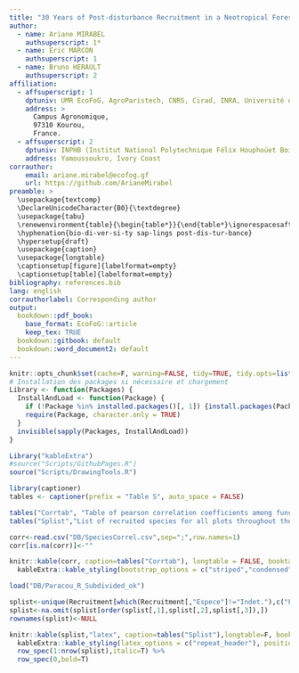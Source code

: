```yaml
---
title: "30 Years of Post-disturbance Recruitment in a Neotropical Forest _ Supplementary Materials"
author:
  - name: Ariane MIRABEL
    authsuperscript: 1*
  - name: Eric MARCON
    authsuperscript: 1
  - name: Bruno HERAULT
    authsuperscript: 2
affiliation:
  - affsuperscript: 1
    dptuniv: UMR EcoFoG, AgroParistech, CNRS, Cirad, INRA, Université des Antilles, Université de Guyane.
    address: >
      Campus Agronomique,
      97310 Kourou,
      France.
  - affsuperscript: 2
    dptuniv: INPHB (Institut National Polytechnique Félix Houphoüet Boigny) 
    address: Yamoussoukro, Ivory Coast
corrauthor:
    email: ariane.mirabel@ecofog.gf
    url: https://github.com/ArianeMirabel
preamble: >
  \usepackage{textcomp}
  \DeclareUnicodeCharacter{B0}{\textdegree}
  \usepackage{tabu}
  \renewenvironment{table}{\begin{table*}}{\end{table*}\ignorespacesafterend}
  \hyphenation{bio-di-ver-si-ty sap-lings post-dis-tur-bance}
  \hypersetup{draft}
  \usepackage{caption}
  \usepackage{longtable}
  \captionsetup[figure]{labelformat=empty}
  \captionsetup[table]{labelformat=empty}
bibliography: references.bib
lang: english
corrauthorlabel: Corresponding author 
output: 
  bookdown::pdf_book:
    base_format: EcoFoG::article
    keep_tex: TRUE
  bookdown::gitbook: default
  bookdown::word_document2: default
---
```


```r
knitr::opts_chunk$set(cache=F, warning=FALSE, tidy=TRUE, tidy.opts=list(blank=FALSE, width.cutoff=40),fig.align="center")
# Installation des packages si nécessaire et chargement
Library <- function(Packages) {
  InstallAndLoad <- function(Package) {
    if (!Package %in% installed.packages()[, 1]) {install.packages(Package, repos="https://cran.rstudio.com/")}
    require(Package, character.only = TRUE)
  }
  invisible(sapply(Packages, InstallAndLoad))
}

Library("kableExtra")
#source("Scripts/GithubPages.R")
source("Scripts/DrawingTools.R")
```

```r
library(captioner)
tables <- captioner(prefix = "Table S", auto_space = FALSE)

tables("Corrtab", "Table of pearson correlation coefficients among functional traits.", display=FALSE)
tables("Splist","List of recruited species for all plots throughout the 30 years inventoried.",display=F)
```

\onecolumn

```r
corr<-read.csv("DB/SpeciesCorrel.csv",sep=";",row.names=1)
corr[is.na(corr)]<-""

knitr::kable(corr, caption=tables("Corrtab"), longtable = FALSE, booktabs = TRUE, escape = FALSE,format="latex") %>%
  kableExtra::kable_styling(bootstrap_options = c("striped","condensed","hold_position"), full_width = TRUE)
```


```r
load("DB/Paracou_R_Subdivided_ok")

splist<-unique(Recruitment[which(Recruitment[,"Espece"]!="Indet."),c("Famille","Genre","Espece")])
splist<-na.omit(splist[order(splist[,1],splist[,2],splist[,3]),])
rownames(splist)<-NULL

knitr::kable(splist,"latex", caption=tables("Splist"),longtable=F, booktabs = TRUE) %>%
  kableExtra::kable_styling(latex_options = c("repeat_header"), position="left") %>%
  row_spec(1:nrow(splist),italic=T) %>%
  row_spec(0,bold=T)

```


